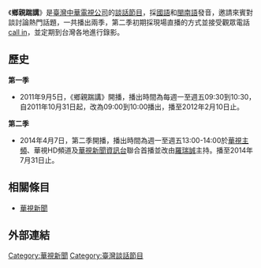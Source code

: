 {{Note24hUTC+8}}
{{Infobox television
| 名稱 = 鄉親踹講
| 原名 =
| 圖片 = 
| 圖說 = 
| 集數 = 
| 分類 = [[談話節目|談話節目]]
| 主持 = [[蘇逸洪|蘇逸洪]]、[[羅瑞誠|羅瑞誠]]
| 國家 = {{ROC-TWN}}
| 語言 = [[國語|國語]]及[[閩南語|閩南語]]
| 製作人 = 
| 製作公司 = [[華視新聞|中華電視公司新聞部]]
| 每集長 = 60分鐘（含[[廣告|廣告]]）
| 頻道 = [[華視主頻|華視]]
| 首播國家= {{TWN}}
| 視訊制式= [[標準畫質電視|標準畫質電視]]
| 開始 = {{start date|2011|9|5}}
| 結束 = {{end date|2014|7|31}}
| 相關節目 = 
| 官方網站 = 
}}

《'''鄉親踹講'''》是[[臺灣|臺灣]][[中華電視公司|中華電視公司]]的[[談話節目|談話節目]]，採[[國語|國語]]和[[閩南語|閩南語]]發音，邀請來賓對談討論熱門話題，一共播出兩季，第二季初期採現場直播的方式並接受觀眾電話[[call_in|call in]]，並定期到台灣各地進行錄影。

==歷史==
'''第一季'''
*2011年9月5日，《鄉親踹講》開播，播出時間為每週一至週五09:30到10:30，自2011年10月31日起，改為09:00到10:00播出，播至2012年2月10日止。

'''第二季'''
*2014年4月7日，第二季開播，播出時間為週一至週五13:00-14:00於[[華視主頻|華視主頻]]、華視HD頻道及[[華視新聞資訊台|華視新聞資訊台]]聯合首播並改由[[羅瑞誠|羅瑞誠]]主持。播至2014年7月31日止。

==相關條目==
*[[華視新聞|華視新聞]]

==外部連結==

[[Category:華視新聞|Category:華視新聞]]
[[Category:臺灣談話節目|Category:臺灣談話節目]]